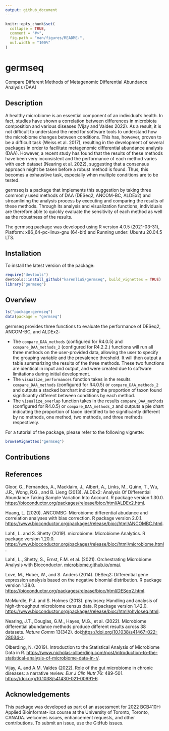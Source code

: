 ```yaml
---
output: github_document
---
```


<!-- README.md is generated from README.Rmd. Please edit that file -->

```r
knitr::opts_chunk$set(
  collapse = TRUE,
  comment = "#>",
  fig.path = "man/figures/README-",
  out.width = "100%"
)
```

# germseq

<!-- badges: start -->
<!-- badges: end -->
Compare Different Methods of Metagenomic Differential Abundance Analysis (DAA)

## Description
A healthy microbiome is an essential component of an individual's health. In fact, studies have shown a correlation between differences in microbiota composition and various diseases (Vijay and Valdes 2022). As a result, it is not difficult to understand the need for software tools to understand how the microbiome changes between conditions. This has, however, proven to be a difficult task (Weiss et al. 2017), resulting in the development of several packages in order to facilitate metagenomic differential abundance analysis (DAA). However, a recent study has found that the results of these methods have been very inconsistent and the performance of each method varies with each dataset (Nearing et al. 2022), suggesting that a consensus approach might be taken before a robust method is found. Thus, this becomes a exhaustive task, especially when multiple conditions are to be tested.   

germseq is a package that implements this suggestion by taking three commonly used methods of DAA (DESeq2, ANCOM-BC, ALDEx2) and streamlining the analysis process by executing and comparing the results of these methods. Through its analysis and visualization functions, individuals are therefore able to quickly evaluate the sensitivity of each method as well as the robustness of the results. 

The germseq package was developed using R version 4.0.5 (2021-03-31), Platform: x86_64-pc-linux-gnu (64-bit) and Running under: Ubuntu 20.04.5 LTS.

## Installation

To install the latest version of the package:

``` r
require("devtools")
devtools::install_github("karenliu5/germseq", build_vignettes = TRUE)
library("germseq")
```

## Overview
``` r
ls("package:germseq")
data(package = "germseq")
```

germseq provides three functions to evaluate the performance of DESeq2, ANCOM-BC, and ALDEx2:

* The `compare_DAA_methods` (configured for R4.0.5) and `compare_DAA_methods_2` (configured for R4.2.2.) functions will run all three methods on the user-provided data, allowing the user to specify the grouping variable and the prevalence threshold. It will then output a table summarizing the results of the three methods. These two functions are identical in input and output, and were created due to software limitations during initial development.
* The `visualize_performances` function takes in the results `compare_DAA_methods` (configured for R4.0.5) or `compare_DAA_methods_2` and outputs a stacked barchart indicating the proportion of taxon found significantly different between conditions by each method.
* The `visualize_overlap` function takes in the results `compare_DAA_methods` (configured for R4.0.5) or `compare_DAA_methods_2` and outputs a pie chart indicating the proportion of taxon identified to be significantly different by no methods, one method, two methods, and three methods respectively. 

For a tutorial of the package, please refer to the following vignette:
``` r
browseVignettes("germseq")
```
## Contributions

## References
Gloor, G., Fernandes, A., Macklaim, J., Albert, A., Links, M., Quinn, T., Wu, J.R.,
Wong, R.G., and B. Lieng (2013). ALDEx2: Analysis Of Differential Abundance Taking
Sample Variation Into Account. R package version 1.30.0.
[https://bioconductor.org/packages/release/bioc/html/ALDEx2.html](https://bioconductor.org/packages/release/bioc/html/ALDEx2.html).

Huang, L. (2020). ANCOMBC: Microbiome differential abudance and correlation
analyses with bias correction. R package version 2.0.1.
[https://www.bioconductor.org/packages/release/bioc/html/ANCOMBC.html](https://bioconductor.org/packages/release/bioc/html/ALDEx2.html).

Lahti, L. and S. Shetty (2019). microbiome: Microbiome Analytics. R package version
1.20.0. [https://www.bioconductor.org/packages/release/bioc/html/microbiome.html](https://www.bioconductor.org/packages/release/bioc/html/microbiome.html).

Lahti, L., Shetty, S., Ernst, F.M. et al. (2021). Orchestrating Microbiome Analysis
with Bioconductor. [microbiome.github.io/oma/](microbiome.github.io/oma/).

Love, M., Huber, W., and S. Anders (2014). DESeq2: Differential gene expression
analysis based on the negative binomial distribution. R package version 1.38.0.
[https://bioconductor.org/packages/release/bioc/html/DESeq2.html](https://bioconductor.org/packages/release/bioc/html/DESeq2.html).

McMurdle, P.J. and S. Holmes (2013). phyloseq: Handling and analysis of high-throughput
microbiome census data. R package version 1.42.0.
[https://www.bioconductor.org/packages/release/bioc/html/phyloseq.html](https://www.bioconductor.org/packages/release/bioc/html/phyloseq.html).

Nearing, J.T., Douglas, G.M., Hayes, M.G., et al. (2022). Microbiome differential abundance methods produce different results across 38 datasets. *Nature Comm* 13(342). doi:[https://doi.org/10.1038/s41467-022-28034-z](https://doi.org/10.1038/s41467-022-28034-z). 

Olberding, N. (2019). Introduction to the Statistical Analysis of Microbiome Data in R.
[https://www.nicholas-ollberding.com/post/introduction-to-the-statistical-analysis-of-microbiome-data-in-r/](https://www.nicholas-ollberding.com/post/introduction-to-the-statistical-analysis-of-microbiome-data-in-r/).

Vijay, A. and A.M. Valdes (2022). Role of the gut microbiome in chronic diseases: a narrative review. *Eur J Clin Nutr* 76: 489-501. [https://doi.org/10.1038/s41430-021-00991-6](https://doi.org/10.1038/s41430-021-00991-6).

## Acknowledgements
This package was developed as part of an assessment for 2022 BCB410H: Applied Bioinformat-
ics course at the University of Toronto, Toronto, CANADA. <PackageName> welcomes issues,
enhancement requests, and other contributions. To submit an issue, use the GitHub issues.

